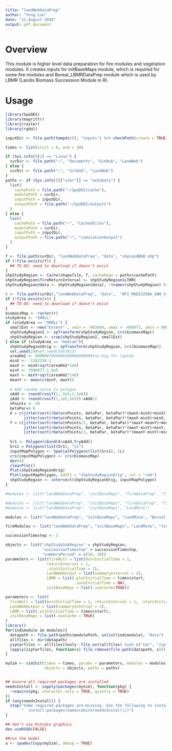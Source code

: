 ```yaml
---
title: "landWebDataPrep"
author: "Yong Luo"
date: "11 August 2016"
output: pdf_document
---
```


# Overview

This module is higher level data preparation for fire modules and vegetation modules. 
It creates inputs for initBaseMaps module, which is required for some fire modules and Boreal_LBMRDataPrep module which is used by LBMR (Landis Biomass Succession Module in R).


# Usage

```r
library(SpaDES)
library(magrittr)
library(raster)
library(rgdal)

inputDir <- file.path(tempdir(), "inputs") %>% checkPath(create = TRUE)

times <- list(start = 0, end = 30)

if (Sys.info()[1] == "Linux") {
  curDir <- file.path("~", "Documents", "GitHub", "LandWeb")
} else {
  curDir <- file.path("~", "GitHub", "LandWeb")
}
paths <- if (Sys.info()[["user"]] == "achubaty") {
  list(
    cachePath = file.path("~/SpaDES/cache"),
    modulePath = curDir,
    inputPath = inputDir,
    outputPath = file.path("~/SpaDES/outputs")
  )
} else {
  list(
    cachePath = file.path("~", "CachedFiles"),
    modulePath = curDir,
    inputPath = inputDir,
    outputPath = file.path("~", "simulationOutput")
  )
}

f <- file.path(curDir, "landWebDataPrep", "data", "shpLandWEB.shp")
if (!file.exists(f)) {
  ## TO DO: need to download if doesn't exist
}
shpStudyRegion <- Cache(shapefile, f, cacheRepo = paths$cachePath)
shpStudyRegion$fireReturnInterval <- shpStudyRegion$LTHRC
shpStudyRegion@data <- shpStudyRegion@data[, !(names(shpStudyRegion) %in% "ECODISTRIC")]

r <- file.path(curDir,"landWebDataPrep", "data",  "NFI_MODIS250m_kNN_Structure_Biomass_TotalLiveAboveGround_v0.tif")
if (!file.exists(r)) {
  ## TO DO: need to download if doesn't exist
}
biomassMap <- raster(r)
studyArea <- "SMALL"
if (studyArea == "SMALL") {
  smallExt <- new("Extent" , xmin = -983660, xmax = -899973, ymin = 8007529, ymax = 8085986)
  shpStudyRegion2 <- spTransform(shpStudyRegion, crs(biomassMap))
  shpStudyRegion <- crop(shpStudyRegion2, smallExt)
} else if (studyArea == "medium"){
  shpStudyRegionOrig <- spTransform(shpStudyRegion, crs(biomassMap))
  set.seed(2)#set.seed(5567913)
  areaKm2 <- 80000#700000#2000#600000#too big for laptop
  minX <- -1202250.2
  maxX <- minX+sqrt(areaKm2*1e6)
  minY <- 7008877-1.6e5
  maxY <- minY+sqrt(areaKm2*1e6)
  meanY <- mean(c(minY, maxY))
  
  # Add random noise to polygon
  xAdd <- round(runif(1,-5e5,1.5e6))
  yAdd <- round(runif(1,1e5,5e5))-xAdd/2
  nPoints <- 20
  betaPar=0.6
  X = c(jitter(sort(rbeta(nPoints, betaPar, betaPar)*(maxX-minX)+minX)),
        jitter(sort(rbeta(nPoints, betaPar, betaPar)*(maxX-minX)+minX, decreasing = TRUE)))
  Y = c(jitter(sort(rbeta(nPoints/2, betaPar, betaPar)*(maxY-meanY)+meanY)),
        jitter(sort(rbeta(nPoints, betaPar, betaPar)*(maxY-minY)+minY, decreasing = TRUE)),
        jitter(sort(rbeta(nPoints/2, betaPar, betaPar)*(meanY-minY)+minY)))
  
  Sr1 <- Polygon(cbind(X+xAdd,Y+yAdd))
  Srs1 = Polygons(list(Sr1), "s1")
  inputMapPolygon <- SpatialPolygons(list(Srs1), 1L)
  crs(inputMapPolygon) <- crs(biomassMap)
  dev(4)
  clearPlot()
  Plot(shpStudyRegionOrig)
  Plot(inputMapPolygon, addTo = "shpStudyRegionOrig", col = "red")
  shpStudyRegion <- intersect(shpStudyRegionOrig, inputMapPolygon)
}

#modules <- list("landWebDataPrep", "initBaseMaps", "fireDataPrep", "fireNull", "Boreal_LBMRDataPrep", "LBMR")

#modules <- list("landWebDataPrep", "initBaseMaps", "fireDataPrep", "fireNull")
#modules <- list("landWebDataPrep", "initBaseMaps", "LandMine")

modules <- list("landWebDataPrep", "initBaseMaps", "LandMine", "Boreal_LBMRDataPrep", "LBMR", "timeSinceFire", "LandWebOutput")

fireModules <- list("landWebDataPrep", "initBaseMaps", "LandMine", "timeSinceFire", "LandWebOutput")

successionTimestep <- 2

objects <- list("shpStudySubRegion" = shpStudyRegion,
                "successionTimestep" = successionTimestep,
                "summaryPeriod" = c(10, 20))
parameters <- list(fireNull = list(burnInitialTime = 1,
                  returnInterval = 1,
                  .statsInitialTime = 1),
                  LandWebOutput = list(summaryInterval = 2),
                  LBMR = list(.plotInitialTime = times$start,
                              .saveInitialTime = NA),
                  initBaseMaps = list(.useCache=TRUE))

parameters <- list(
  fireNull = list(burnInitialTime = 1, returnInterval = 1, .statsInitialTime = 1),
  LandWebOutput = list(summaryInterval = 2),
  LBMR = list(.plotInitialTime = times$start),
  initBaseMaps = list(.useCache = TRUE)
)
library()
for(indimodule in modules){
  datapath <- file.path(paths$modulePath, unlist(indimodule), "data")
  allfiles <- dir(datapath)
  ziptarfiles <- allfiles[tools::file_ext(allfiles) %in% c("tar", "zip")]
  lapply(ziptarfiles, function(s) file.remove(file.path(datapath, s)))
}

mySim <- simInit(times = times, params = parameters, modules = modules,
                 objects = objects, paths = paths)


## ensure all required packages are installed
needsInstall <- sapply(packages(mySim), function(pkg) {
  !require(pkg, character.only = TRUE, quietly = TRUE)
})
if (any(needsInstall)) {
  stop("Some required packages are missing. Use the following to install them:\n",
       "  install.packages(names(which(needsInstall)))")
}

## don't use Rstudio graphics
dev.useRSGD(FALSE)

##run the model
a <- spades(Copy(mySim), debug = TRUE)
```

